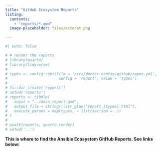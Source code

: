 ```yaml
---
title: "GitHub Ecosystem Reports"
listing:
  contents:
    - "reports/*.qmd"
  image-placeholder: files/octocat.png

---
```


```r
#| echo: false

# # render the reports
# library(quarto)
# library(tidyverse)
# 
# types <- config::get(file = '/srv/docker-config/github/repos.yml',
#                       config = 'report', value = 'types')
# 
# fs::dir_create('reports')
# setwd('reports')
# reports <- tibble(
#   input = "../main_report.qmd",
#   output_file = stringr::str_glue("report_{types}.html"),
#   execute_params = map(types, ~ list(section = .))
# )
# 
# pwalk(reports, quarto_render)
# setwd('..')
```

**This is where to find the Ansible Ecosystem GitHub Reports. See links below:**
